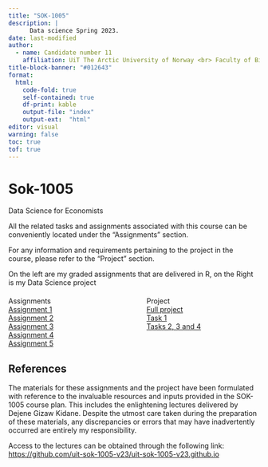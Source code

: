 ```yaml
---
title: "SOK-1005"
description: |
      Data science Spring 2023.  
date: last-modified
author:
  - name: Candidate number 11
    affiliation: UiT The Arctic University of Norway <br> Faculty of Biosciences, Fisheries and Economics.
title-block-banner: "#012643"
format:
  html: 
    code-fold: true
    self-contained: true
    df-print: kable
    output-file: "index"
    output-ext:  "html"
editor: visual
warning: false
toc: true
tof: true
---
```


# Sok-1005

Data Science for Economists

All the related tasks and assignments associated with this course can be conveniently located under the "Assignments" section.

For any information and requirements pertaining to the project in the course, please refer to the "Project" section.

```{=html}
<div class="center">On the left are my graded assignments that are delivered in R, on the Right is my Data Science project</div>
<div class="center" style="display: flex; justify-content: space-between; margin-top: 20px;">
      <div style="width: 45%; position: relative;">
        <div class="content-overlay">
          <div class="text-overlay">Assignments</div>
            <a href="/Sok-1005/Assignments/Assignment1.html" class="larger">Assignment 1</a>
            <br>
            <a href="/Sok-1005/Assignments/Assignment2.html" class="larger">Assignment 2</a>
            <br>
            <a href="/Sok-1005/Assignments/Assignment3.html" class="larger">Assignment 3</a>
            <br>
            <a href="/Sok-1005/Assignments/Assignment4.html" class="larger">Assignment 4</a>
            <br>
            <a href="/Sok-1005/Assignments/Assignment5.html" class="larger">Assignment 5</a>
        </div>
    </div>
    <div style="width: 45%; position: relative;">
        <div class="content-overlay">
          <div class="text-overlay">Project</div>
            <a href="/Sok-1005/Project/index.html" class="larger">Full project</a>
            <br>
            <a href="/Sok-1005/Project/3_11_Task1_SOK1005_Project_V23.html" class="larger">Task 1</a>
            <br>
            <a href="/Sok-1005/Project/3_11_Task2_3_4_SOK1005_Project_V23.html" class="larger">Tasks 2, 3 and 4</a>
        </div>
    </div>
</div>
```

## References

The materials for these assignments and the project have been formulated with reference to the invaluable resources and inputs provided in the SOK-1005 course plan. This includes the enlightening lectures delivered by Dejene Gizaw Kidane. Despite the utmost care taken during the preparation of these materials, any discrepancies or errors that may have inadvertently occurred are entirely my responsibility.

Access to the lectures can be obtained through the following link: <https://github.com/uit-sok-1005-v23/uit-sok-1005-v23.github.io>